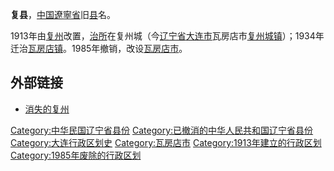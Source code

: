 '''复县'''，[[中国|中国]][[遼寧省|遼寧省]]旧[[县|县]]名。

1913年由[[复州|复州]]改置，[[治所|治所]]在复州城（今[[辽宁省|辽宁省]][[大连市|大连市]]瓦房店市[[复州城镇|复州城镇]]）；1934年迁治[[瓦房店镇|瓦房店镇]]。1985年撤销，改设[[瓦房店市|瓦房店市]]。

== 外部链接 ==

*[http://www.gmw.cn/02blqs/2009-09/07/content_1035912.htm 消失的复州] {{Wayback|url=http://www.gmw.cn/02blqs/2009-09/07/content_1035912.htm |date=20170108060549 }}

{{中華民國遼寧省行政區劃}}
{{辽宁行政区划小作品}}
{{DEFAULTSORT:Fu Xian}}
[[Category:中华民国辽宁省县份|Category:中华民国辽宁省县份]]
[[Category:已撤消的中华人民共和国辽宁省县份|Category:已撤消的中华人民共和国辽宁省县份]]
[[Category:大连行政区划史|Category:大连行政区划史]]
[[Category:瓦房店市|Category:瓦房店市]]
[[Category:1913年建立的行政区划|Category:1913年建立的行政区划]]
[[Category:1985年废除的行政区划|Category:1985年废除的行政区划]]